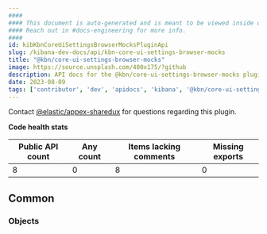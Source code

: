 ```yaml
---
####
#### This document is auto-generated and is meant to be viewed inside our experimental, new docs system.
#### Reach out in #docs-engineering for more info.
####
id: kibKbnCoreUiSettingsBrowserMocksPluginApi
slug: /kibana-dev-docs/api/kbn-core-ui-settings-browser-mocks
title: "@kbn/core-ui-settings-browser-mocks"
image: https://source.unsplash.com/400x175/?github
description: API docs for the @kbn/core-ui-settings-browser-mocks plugin
date: 2023-08-09
tags: ['contributor', 'dev', 'apidocs', 'kibana', '@kbn/core-ui-settings-browser-mocks']
---
```




Contact [@elastic/appex-sharedux](https://github.com/orgs/elastic/teams/appex-sharedux) for questions regarding this plugin.

**Code health stats**

| Public API count  | Any count | Items lacking comments | Missing exports |
|-------------------|-----------|------------------------|-----------------|
| 8 | 0 | 8 | 0 |

## Common

### Objects
<DocDefinitionList data={kbnCoreUiSettingsBrowserMocksObj.common.objects}/>

